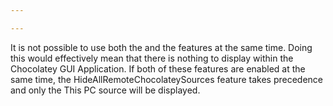 ```yaml
---

---
```


<Callout type="warning">
    It is not possible to use both the <Xref title="HideAllRemoteChocolateySources" value="hide-all-remote-chocolatey-sources" /> and the <Xref title="HideThisPCSource" value="hide-this-pc-source" /> features at the same time.
    Doing this would effectively mean that there is nothing to display within the Chocolatey GUI Application.
    If both of these features are enabled at the same time, the HideAllRemoteChocolateySources feature takes precedence and only the This PC source will be displayed.
</Callout>
